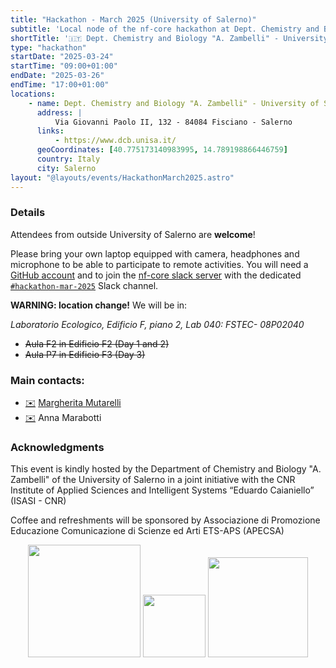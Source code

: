 ```yaml
---
title: "Hackathon - March 2025 (University of Salerno)"
subtitle: 'Local node of the nf-core hackathon at Dept. Chemistry and Biology "A. Zambelli" - University of Salerno, Italy'
shortTitle: '🇮🇹 Dept. Chemistry and Biology "A. Zambelli" - University of Salerno'
type: "hackathon"
startDate: "2025-03-24"
startTime: "09:00+01:00"
endDate: "2025-03-26"
endTime: "17:00+01:00"
locations:
    - name: Dept. Chemistry and Biology "A. Zambelli" - University of Salerno
      address: |
          Via Giovanni Paolo II, 132 - 84084 Fisciano - Salerno
      links:
          - https://www.dcb.unisa.it/
      geoCoordinates: [40.775173140983995, 14.789198866446759]
      country: Italy
      city: Salerno
layout: "@layouts/events/HackathonMarch2025.astro"
---
```


### Details

Attendees from outside University of Salerno are **welcome**!

Please bring your own laptop equipped with camera, headphones and microphone to be able to participate to remote activities.
You will need a [GitHub account](https://github.com) and to join the [nf-core slack server](https://nf-co.re/join/slack)
with the dedicated [`#hackathon-mar-2025`](https://nfcore.slack.com/archives/C081XQ6T3M4) Slack channel.

**WARNING: location change!**
We will be in:

*Laboratorio Ecologico, Edificio F, piano 2, Lab 040: FSTEC- 08P02040*

- ~~Aula F2 in Edificio F2 (Day 1 and 2)~~
- ~~Aula P7 in Edificio F3 (Day 3)~~

### Main contacts:

- [✉️](mailto:margherita.mutarelli@cnr.it) [<i class="fab fa-slack"></i> Margherita Mutarelli](https://nfcore.slack.com/team/U018GB2CSGK)
- [✉️](mailto:amarabotti@unisa.it) Anna Marabotti

### Acknowledgments

This event is kindly hosted by the Department of Chemistry and Biology "A. Zambelli" of the University of Salerno in a joint initiative with the CNR Institute of Applied Sciences and Intelligent Systems “Eduardo Caianiello” (ISASI - CNR)

Coffee and refreshments will be sponsored by Associazione di Promozione Educazione Comunicazione di Scienze ed Arti ETS-APS (APECSA)

<div style="text-align: center;">
    <img src="https://www.opisalerno.it/wp-content/uploads/2016/11/logo-unisa-png.png" width="180"></img>
    <img src="https://www.isasi.cnr.it/wp-content/uploads/2025/02/Logo_ISASI_verticale_EN_SC_HR.png" width="100"></img>
    <img src="https://www.apecsa.it/wp-content/uploads/2022/09/cropped-logoAPECSA.png" width="160"></img>
</div>
